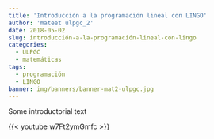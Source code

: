 ```yaml
---
title: 'Introducción a la programación lineal con LINGO'
author: 'mateet ulpgc_2'
date: 2018-05-02
slug: introducción-a-la-programación-lineal-con-lingo
categories:
  - ULPGC
  - matemáticas
tags:
  - programación
  - LINGO
banner: img/banners/banner-mat2-ulpgc.jpg
---
```

Some introductorial text

{{< youtube w7Ft2ymGmfc >}}
